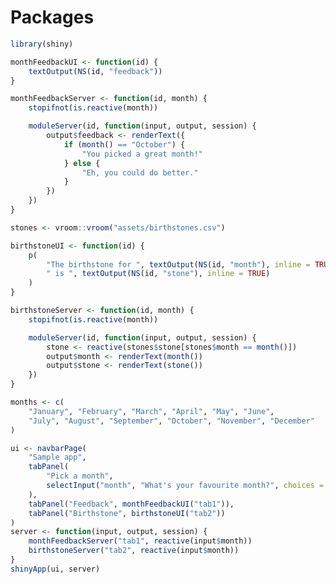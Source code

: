 # Packages

```r
library(shiny)

monthFeedbackUI <- function(id) {
    textOutput(NS(id, "feedback"))
}

monthFeedbackServer <- function(id, month) {
    stopifnot(is.reactive(month))

    moduleServer(id, function(input, output, session) {
        output$feedback <- renderText({
            if (month() == "October") {
                "You picked a great month!"
            } else {
                "Eh, you could do better."
            }
        })
    })
}

stones <- vroom::vroom("assets/birthstones.csv")

birthstoneUI <- function(id) {
    p(
        "The birthstone for ", textOutput(NS(id, "month"), inline = TRUE),
        " is ", textOutput(NS(id, "stone"), inline = TRUE)
    )
}

birthstoneServer <- function(id, month) {
    stopifnot(is.reactive(month))

    moduleServer(id, function(input, output, session) {
        stone <- reactive(stones$stone[stones$month == month()])
        output$month <- renderText(month())
        output$stone <- renderText(stone())
    })
}

months <- c(
    "January", "February", "March", "April", "May", "June",
    "July", "August", "September", "October", "November", "December"
)

ui <- navbarPage(
    "Sample app",
    tabPanel(
        "Pick a month",
        selectInput("month", "What's your favourite month?", choices = months)
    ),
    tabPanel("Feedback", monthFeedbackUI("tab1")),
    tabPanel("Birthstone", birthstoneUI("tab2"))
)
server <- function(input, output, session) {
    monthFeedbackServer("tab1", reactive(input$month))
    birthstoneServer("tab2", reactive(input$month))
}
shinyApp(ui, server)
```
